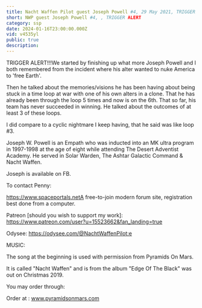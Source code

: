 ```yaml
---
title: Nacht Waffen Pilot guest Joseph Powell #4, 29 May 2021, TRIGGER ALERT
short: NWP guest Joseph Powell #4, , TRIGGER ALERT
category: ssp
date: 2024-01-16T23:00:00.000Z
vid: v4535yl
public: true
description:
---
```

TRIGGER ALERT!!!We started by finishing up what more Joseph Powell and I both remembered from the incident where his alter wanted to nuke America to 'free Earth'.

Then he talked about the memories/visions he has been having about being stuck in a time loop at war with one of his own alters in a clone. That he has already been through the loop 5 times and now is on the 6th. That so far, his team has never succeeded in winning. He talked about the outcomes of at least 3 of these loops.

I did compare to a cyclic nightmare I keep having, that he said was like loop #3.

Joseph W. Powell is an Empath who was inducted into an MK ultra program in 1997-1998 at the age of eight while attending The Desert Adventist Academy. He served in Solar Warden, The Ashtar Galactic Command & Nacht Waffen.

Joseph is available on FB.

To contact Penny:

https://www.spaceportals.net​​​​A free-to-join modern forum site, registration best done from a computer.

Patreon [should you wish to support my work]: https://www.patreon.com/user?u=15523662&fan_landing=true

Odysee: https://odysee.com/@NachtWaffenPilot:e

MUSIC:

The song at the beginning is used with permission from Pyramids On Mars.

It is called "Nacht Waffen" and is from the album "Edge Of The Black" was out on Christmas 2019.

You may order through:

Order at : www.pyramidsonmars.com
